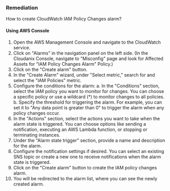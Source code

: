 ### Remediation

How to create CloudWatch IAM Policy Changes alarm?

#### Using AWS Console

1. Open the AWS Management Console and navigate to the CloudWatch service.
2. Click on "Alarms" in the navigation panel on the left side.
    (In the Cloudanix Console, navigate to "Misconfig" page and look for Affected Assets for "IAM Policy Changes Alarm" Policy.)
3. Click on the "Create alarm" button.
4. In the "Create Alarm" wizard, under "Select metric," search for and select the "IAM Policies" metric.
5. Configure the conditions for the alarm:
   a. In the "Conditions" section, select the IAM policy you want to monitor for changes. You can choose a specific policy or use a wildcard (*) to monitor changes to all policies.
   b. Specify the threshold for triggering the alarm. For example, you can set it to "Any data point is greater than 0" to trigger the alarm when any policy changes occur.
6. In the "Actions" section, select the actions you want to take when the alarm state is triggered. You can choose options like sending a notification, executing an AWS Lambda function, or stopping or terminating instances.
7. Under the "Alarm state trigger" section, provide a name and description for the alarm.
8. Configure the notification settings if desired. You can select an existing SNS topic or create a new one to receive notifications when the alarm state is triggered.
9. Click on the "Create alarm" button to create the IAM policy changes alarm.
10. You will be redirected to the alarm list, where you can see the newly created alarm.

